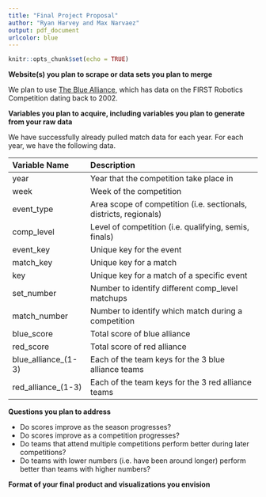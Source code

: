---
title: "Final Project Proposal"
author: "Ryan Harvey and Max Narvaez"
output: pdf_document
urlcolor: blue
---

```{r setup, include=FALSE}
knitr::opts_chunk$set(echo = TRUE)
```

**Website(s) you plan to scrape or data sets you plan to merge**

We plan to use [The Blue Alliance](https://www.thebluealliance.com), which has data on the FIRST Robotics Competition dating back to 2002.

**Variables you plan to acquire, including variables you plan to generate from your raw data **

We have successfully already pulled match data for each year. For each year, we have the following data.

Variable Name          Description
--------------------   ------------------------------------------------------------------------------------
year                    Year that the competition take place in
week                    Week of the competition
event_type              Area scope of competition (i.e. sectionals, districts, regionals)
comp_level              Level of competition (i.e. qualifying, semis, finals)
event_key               Unique key for the event
match_key               Unique key for a match
key                     Unique key for a match of a specific event
set_number              Number to identify different comp_level matchups
match_number            Number to identify which match during a competition
blue_score              Total score of blue alliance
red_score               Total score of red alliance
blue_alliance_(1-3)     Each of the team keys for the 3 blue alliance teams
red_alliance_(1-3)      Each of the team keys for the 3 red alliance teams
--------------------   ------------------------------------------------------------------------------------

**Questions you plan to address **

- Do scores improve as the season progresses?
- Do scores improve as a competition progresses?
- Do teams that attend multiple competitions perform better during later competitions?
- Do teams with lower numbers (i.e. have been around longer) perform better than teams with higher numbers?


**Format of your final product and visualizations you envision **
